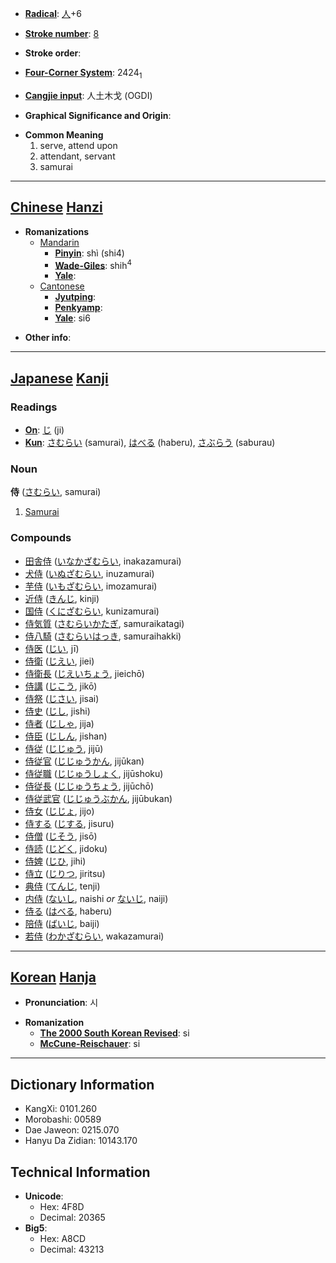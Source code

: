 * '''[[Wiktionary:Chinese radical index| Radical]]''': [[Wiktionary:Chinese radical index 人|人]]+6

* '''[[Wiktionary:Chinese total strokes index|Stroke number]]''': [[Wiktionary:Chinese total strokes index 8|8]]

* '''Stroke order''': 

* '''[[Wiktionary:Chinese four corner index|Four-Corner System]]''': 2424<sub>1</sub>

* '''[[Wiktionary:Chinese Cangjie index|Cangjie input]]''': 人土木戈 (OGDI)

* '''Graphical Significance and Origin''': 

* '''Common Meaning'''
*#serve, attend upon
*# attendant, servant
*# samurai


----

== [[Chinese]] [[Hanzi]] ==

* '''Romanizations'''
** [[Mandarin]]
*** '''[[Pinyin]]''': shì (shi4)
*** '''[[Wade-Giles]]''': shih<sup>4</sup>
*** '''[[Yale]]''': 
**[[Cantonese]]
***'''[[Jyutping]]''':
***'''[[Penkyamp]]''': 
***'''[[Yale]]''': si6

* '''Other info''': 

----

== [[Japanese]] [[Kanji]] ==

===Readings===
* '''[[On]]''': [[じ]] (ji)
* '''[[Kun]]''': [[さむらい]] (samurai), [[はべる]] (haberu), [[さぶらう]] (saburau)
===Noun===
'''侍''' ([[さむらい]], samurai)
#[[Samurai]]
===Compounds===
*[[田舎侍]] ([[いなかざむらい]], inakazamurai)
*[[犬侍]] ([[いぬざむらい]], inuzamurai)
*[[芋侍]] ([[いもざむらい]], imozamurai)
*[[近侍]] ([[きんじ]], kinji)
*[[国侍]] ([[くにざむらい]], kunizamurai)
*[[侍気質]] ([[さむらいかたぎ]], samuraikatagi)
*[[侍八騎]] ([[さむらいはっき]], samuraihakki)
*[[侍医]] ([[じい]], jī)
*[[侍衛]] ([[じえい]], jiei)
*[[侍衛長]] ([[じえいちょう]], jieichō)
*[[侍講]] ([[じこう]], jikō)
*[[侍祭]] ([[じさい]], jisai)
*[[侍史]] ([[じし]], jishi)
*[[侍者]] ([[じしゃ]], jija)
*[[侍臣]] ([[じしん]], jishan)
*[[侍従]] ([[じじゅう]], jijū)
*[[侍従官]] ([[じじゅうかん]], jijūkan)
*[[侍従職]] ([[じじゅうしょく]], jijūshoku)
*[[侍従長]] ([[じじゅうちょう]], jijūchō)
*[[侍従武官]] ([[じじゅうぶかん]], jijūbukan)
*[[侍女]] ([[じじょ]], jijo)
*[[侍する]] ([[じする]], jisuru)
*[[侍僧]] ([[じそう]], jisō)
*[[侍読]] ([[じどく]], jidoku)
*[[侍婢]] ([[じひ]], jihi)
*[[侍立]] ([[じりつ]], jiritsu)
*[[典侍]] ([[てんじ]], tenji)
*[[内侍]] ([[ないし]], naishi ''or'' [[ないじ]], naiji)
*[[侍る]] ([[はべる]], haberu)
*[[陪侍]] ([[ばいじ]], baiji)
*[[若侍]] ([[わかざむらい]], wakazamurai)

----

== [[Korean]] [[Hanja]] ==

* '''Pronunciation''': 시

* '''Romanization'''
** '''[[The 2000 South Korean Revised Romanization|The 2000 South Korean Revised]]''': si
** '''[[McCune-Reischauer]]''': si

----

== Dictionary Information ==

* KangXi: 0101.260
* Morobashi: 00589
* Dae Jaweon: 0215.070
* Hanyu Da Zidian: 10143.170

== Technical Information ==

* '''Unicode''':
** Hex: 4F8D
** Decimal: 20365
* '''Big5''':
** Hex: A8CD
** Decimal: 43213